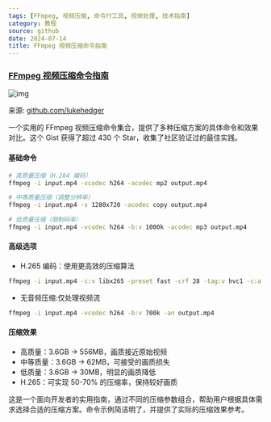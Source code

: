 ```yaml
---
tags: [FFmpeg, 视频压缩, 命令行工具, 视频处理, 技术指南]
category: 教程
source: github
date: 2024-07-14
title: FFmpeg 视频压缩命令指南
---
```


### [FFmpeg 视频压缩命令指南](https://gist.github.com/lukehedger/277d136f68b028e22bed)

![img](https://img.mengpeng.tech/i/2024/12/08/67556651c0876.webp)

来源: [github.com/lukehedger](https://gist.github.com/lukehedger/277d136f68b028e22bed)

一个实用的 FFmpeg 视频压缩命令集合，提供了多种压缩方案的具体命令和效果对比。这个 Gist 获得了超过 430 个 Star，收集了社区验证过的最佳实践。

#### 基础命令
```bash
# 高质量压缩（H.264 编码）
ffmpeg -i input.mp4 -vcodec h264 -acodec mp2 output.mp4

# 中等质量压缩（调整分辨率）
ffmpeg -i input.mp4 -s 1280x720 -acodec copy output.mp4

# 低质量压缩（限制码率）
ffmpeg -i input.mp4 -vcodec h264 -b:v 1000k -acodec mp3 output.mp4
```

#### 高级选项
- H.265 编码：使用更高效的压缩算法
```bash
ffmpeg -i input.mp4 -c:v libx265 -preset fast -crf 28 -tag:v hvc1 -c:a eac3 -b:a 224k output.mp4
```

- 无音频压缩:仅处理视频流
```bash
ffmpeg -i input.mp4 -vcodec h264 -b:v 700k -an output.mp4
```

#### 压缩效果
- 高质量：3.6GB → 556MB，画质接近原始视频
- 中等质量：3.6GB → 62MB，可接受的画质损失
- 低质量：3.6GB → 30MB，明显的画质降低
- H.265：可实现 50-70% 的压缩率，保持较好画质

这是一个面向开发者的实用指南，通过不同的压缩参数组合，帮助用户根据具体需求选择合适的压缩方案。命令示例简洁明了，并提供了实际的压缩效果参考。 